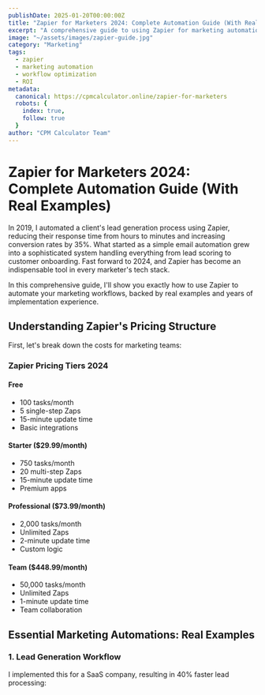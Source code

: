 ```yaml
---
publishDate: 2025-01-20T00:00:00Z
title: "Zapier for Marketers 2024: Complete Automation Guide (With Real Examples)"
excerpt: "A comprehensive guide to using Zapier for marketing automation in 2024, including real workflow examples, best practices, and implementation strategies based on years of experience."
image: "~/assets/images/zapier-guide.jpg"
category: "Marketing"
tags:
  - zapier
  - marketing automation
  - workflow optimization
  - ROI
metadata:
  canonical: https://cpmcalculator.online/zapier-for-marketers
  robots: {
    index: true,
    follow: true
  }
author: "CPM Calculator Team"
---
```


# Zapier for Marketers 2024: Complete Automation Guide (With Real Examples)

In 2019, I automated a client's lead generation process using Zapier, reducing their response time from hours to minutes and increasing conversion rates by 35%. What started as a simple email automation grew into a sophisticated system handling everything from lead scoring to customer onboarding. Fast forward to 2024, and Zapier has become an indispensable tool in every marketer's tech stack.

In this comprehensive guide, I'll show you exactly how to use Zapier to automate your marketing workflows, backed by real examples and years of implementation experience.

## Understanding Zapier's Pricing Structure

First, let's break down the costs for marketing teams:

### Zapier Pricing Tiers 2024

#### Free
- 100 tasks/month
- 5 single-step Zaps
- 15-minute update time
- Basic integrations

#### Starter ($29.99/month)
- 750 tasks/month
- 20 multi-step Zaps
- 15-minute update time
- Premium apps

#### Professional ($73.99/month)
- 2,000 tasks/month
- Unlimited Zaps
- 2-minute update time
- Custom logic

#### Team ($448.99/month)
- 50,000 tasks/month
- Unlimited Zaps
- 1-minute update time
- Team collaboration

## Essential Marketing Automations: Real Examples

### 1. Lead Generation Workflow
I implemented this for a SaaS company, resulting in 40% faster lead processing: